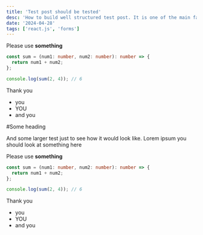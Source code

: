 ```yaml
---
title: 'Test post should be tested'
desc: 'How to build well structured test post. It is one of the main factors to catch customers. Learn how to do it here'
date: '2024-04-28'
tags: ['react.js', 'forms']
---
```


Please use **something**

```ts
const sum = (num1: number, num2: number): number => {
  return num1 + num2;
};

console.log(sum(2, 4)); // 6
```

Thank you

- you
- YOU
- and you

#Some heading

And some larger test just to see how it would look like. Lorem ipsum you should look at something here

Please use **something**

```ts
const sum = (num1: number, num2: number): number => {
  return num1 + num2;
};

console.log(sum(2, 4)); // 6
```

Thank you

- you
- YOU
- and you

